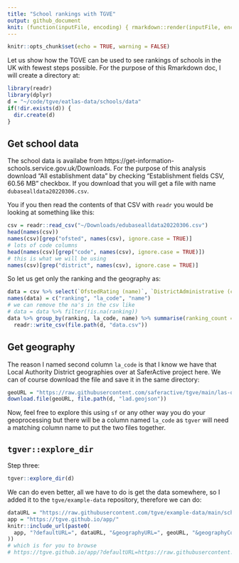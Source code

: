 ```yaml
---
title: "School rankings with TGVE"
output: github_document
knit: (function(inputFile, encoding) { rmarkdown::render(inputFile, encoding = encoding, output_file = paste0(dirname(inputFile),'/README.md')) })
---
```


```r
knitr::opts_chunk$set(echo = TRUE, warning = FALSE)
```

Let us show how the TGVE can be used to see rankings of schools in the UK with fewest steps possible. For the purpose of this Rmarkdown doc, I will create a directory at:

```r
library(readr)
library(dplyr)
d = "~/code/tgve/eatlas-data/schools/data"
if(!dir.exists(d)) {
  dir.create(d)
}
```


## Get school data
The school data is availabe from https://get-information-schools.service.gov.uk/Downloads. For the purpose of this analysis download "All establishment data" by checking "Establishment fields CSV, 60.56 MB" checkbox. If you download that you will get a file with name `dubasealldata20220306.csv`.

You if you then read the contents of that CSV with `readr` you would be looking at something like this:

```r
csv = readr::read_csv("~/Downloads/edubasealldata20220306.csv")
head(names(csv))
names(csv)[grep("ofsted", names(csv), ignore.case = TRUE)]
# lots of code columns
head(names(csv)[grep("code", names(csv), ignore.case = TRUE)])
# this is what we will be using
names(csv)[grep("district", names(csv), ignore.case = TRUE)]

```
So let us get only the ranking and the geography as:

```r
data = csv %>% select(`OfstedRating (name)`, `DistrictAdministrative (code)`, `DistrictAdministrative (name)`)
names(data) = c("ranking", "la_code", "name")
# we can remove the na's in the csv like
# data = data %>% filter(!is.na(ranking))
data %>% group_by(ranking, la_code, name) %>% summarise(ranking_count = n()) %>% 
  readr::write_csv(file.path(d, "data.csv"))
```

## Get geography
The reason I named second column `la_code` is that I know we have that Local Authority District geographies over at SaferActive project here. We can of course download the file and save it in the same directory:

```r
geoURL = "https://raw.githubusercontent.com/saferactive/tgve/main/las-only-code.geojson"
download.file(geoURL, file.path(d, "lad.geojson"))
```

Now, feel free to explore this using `sf` or any other way you do your geoprocessing but there will be a column named `la_code` as `tgver` will need a matching column name to put the two files together.

## `tgver::explore_dir`

Step three:
```r
tgver::explore_dir(d)
```

We can do even better, all we have to do is get the data somewhere, so I added it to the `tgve/example-data` repository, therefore we can do:

```r
dataURL = "https://raw.githubusercontent.com/tgve/example-data/main/schools/data.csv"
app = "https://tgve.github.io/app/"
knitr::include_url(paste0(
  app, "?defaultURL=", dataURL, "&geographyURL=", geoURL, "&geographyColumn=la_code"
))
# which is for you to browse
# https://tgve.github.io/app/?defaultURL=https://raw.githubusercontent.com/tgve/example-data/main/schools/data.csv&geographyURL=https://raw.githubusercontent.com/saferactive/tgve/main/las-only-code.geojson&geographyColumn=la_code
```


